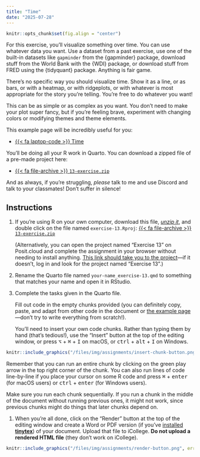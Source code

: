 ```yaml
---
title: "Time"
date: "2025-07-28"
---
```


```r
knitr::opts_chunk$set(fig.align = "center")
```


For this exercise, you'll visualize something over time. You can use whatever data you want. Use a dataset from a past exercise, use one of the built-in datasets like `gapminder` from the {gapminder} package, download stuff from the World Bank with the {WDI} package, or download stuff from FRED using the {tidyquant} package. Anything is fair game.

There's no specific way you should visualize time. Show it as a line, or as bars, or with a heatmap, or with ridgeplots, or with whatever is most appropriate for the story you're telling. You're free to do whatever you want!

This can be as simple or as complex as you want. You don't need to make your plot super fancy, but if you're feeling brave, experiment with changing colors or modifying themes and theme elements.

This example page will be incredibly useful for you:

- [{{< fa laptop-code >}} Time](/example/13-example.qmd)

You'll be doing all your R work in Quarto. You can download a zipped file of a pre-made project here:

- [{{< fa file-archive >}} `13-exercise.zip`](/projects/13-exercise.zip)

And as always, if you're struggling, *please* talk to me and use Discord and talk to your classmates! Don't suffer in silence!


## Instructions

1. If you're using R on your own computer, download this file, [*unzip it*](/resource/unzipping.qmd), and double click on the file named `exercise-13.Rproj`: [{{< fa file-archive >}} `13-exercise.zip`](/projects/13-exercise.zip)

   (Alternatively, you can open the project named "Exercise 13" on Posit.cloud and complete the assignment in your browser without needing to install anything. [This link should take you to the project](https://posit.cloud/spaces/660084/content/10555605)—if it doesn't, log in and look for the project named "Exercise 13".)

2. Rename the Quarto file named `your-name_exercise-13.qmd` to something that matches your name and open it in RStudio.

3. Complete the tasks given in the Quarto file. 

   Fill out code in the empty chunks provided (you can definitely copy, paste, and adapt from other code in the document or [the example page](/example/13-example.qmd)—don't try to write everything from scratch!).

   You'll need to insert your own code chunks. Rather than typing them by hand (that's tedious!), use the "Insert" button at the top of the editing window, or press  <kbd>⌥</kbd> + <kbd>⌘</kbd> + <kbd>I</kbd> on macOS, or <kbd>ctrl</kbd> + <kbd>alt</kbd> + <kbd>I</kbd> on Windows.

```r
knitr::include_graphics("/files/img/assignments/insert-chunk-button.png", error = FALSE)
```

   Remember that you can run an entire chunk by clicking on the green play arrow in the top right corner of the chunk. You can also run lines of code line-by-line if you place your cursor on some R code and press <kbd>⌘</kbd> + <kbd>enter</kbd> (for macOS users) or <kbd>ctrl</kbd> + <kbd>enter</kbd> (for Windows users).

   Make sure you run each chunk sequentially. If you run a chunk in the middle of the document without running previous ones, it might not work, since previous chunks might do things that later chunks depend on.

1. When you're all done, click on the "Render" button at the top of the editing window and create a Word or PDF version (if you've [installed **tinytex**](/resource/install.qmd#install-tinytex)) of your document. Upload that file to iCollege. **Do not upload a rendered HTML file** (they don't work on iCollege).

```r
knitr::include_graphics("/files/img/assignments/render-button.png", error = FALSE)
```
